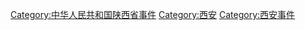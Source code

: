 [[Category:中华人民共和国陕西省事件|Category:中华人民共和国陕西省事件]]
[[Category:西安|Category:西安]]
[[Category:西安事件|Category:西安事件]]